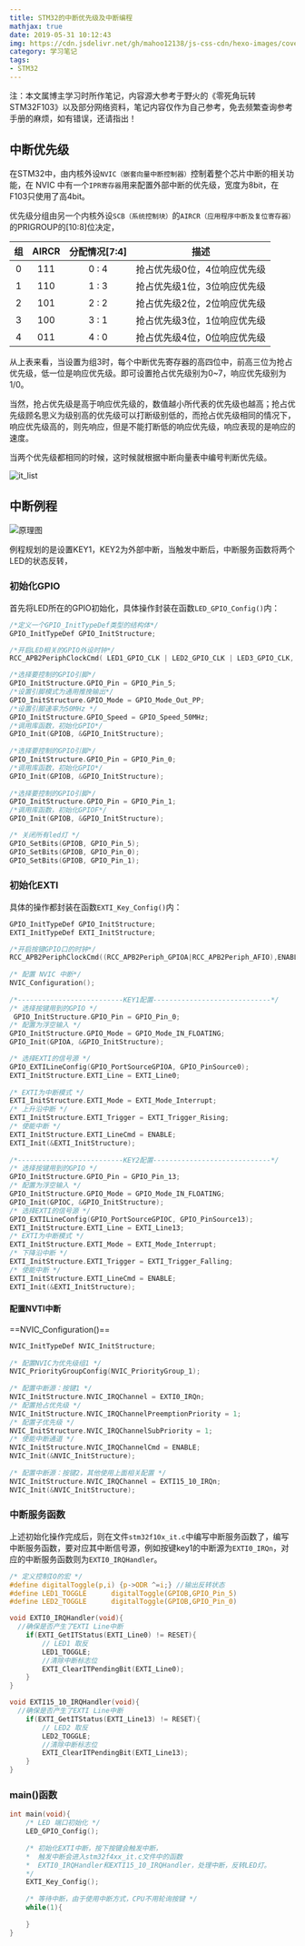 ```yaml
---
title: STM32的中断优先级及中断编程
mathjax: true
date: 2019-05-31 10:12:43
img: https://cdn.jsdelivr.net/gh/mahoo12138/js-css-cdn/hexo-images/cover/stm32.jpg
category: 学习笔记
tags:
- STM32
---
```


注：本文属博主学习时所作笔记，内容源大参考于野火的《零死角玩转STM32F103》以及部分网络资料，笔记内容仅作为自己参考，免去频繁查询参考手册的麻烦，如有错误，还请指出！

## 中断优先级

在STM32中，由内核外设`NVIC（嵌套向量中断控制器）`控制着整个芯片中断的相关功能，在 NVIC 中有一个`IPR寄存器`用来配置外部中断的优先级，宽度为8bit，在F103只使用了高4bit。

优先级分组由另一个内核外设`SCB（系统控制块）`的`AIRCR（应用程序中断及复位寄存器）`的PRIGROUP的[10:8]位决定，

|  组  | AIRCR | 分配情况[7:4] |             描述             |
| :--: | :---: | :-----------: | :--------------------------: |
|  0   |  111  |     0 : 4     | 抢占优先级0位，4位响应优先级 |
|  1   |  110  |     1 : 3     | 抢占优先级1位，3位响应优先级 |
|  2   |  101  |     2 : 2     | 抢占优先级2位，2位响应优先级 |
|  3   |  100  |     3 : 1     | 抢占优先级3位，1位响应优先级 |
|  4   |  011  |     4 : 0     | 抢占优先级4位，0位响应优先级 |

从上表来看，当设置为组3时，每个中断优先寄存器的高四位中，前高三位为抢占优先级，低一位是响应优先级。即可设置抢占优先级别为0~7，响应优先级别为1/0。

当然，抢占优先级是高于响应优先级的，数值越小所代表的优先级也越高；抢占优先级顾名思义为级别高的优先级可以打断级别低的，而抢占优先级相同的情况下，响应优先级高的，则先响应，但是不能打断低的响应优先级，响应表现的是响应的速度。

当两个优先级都相同的时候，这时候就根据中断向量表中编号判断优先级。

![it_list](https://cdn.jsdelivr.net/gh/mahoo12138/js-css-cdn/hexo-images/study/STM32/it_list.png)

## 中断例程

![原理图](https://cdn.jsdelivr.net/gh/mahoo12138/js-css-cdn/hexo-images/study/STM32/interupt.png)

例程规划的是设置KEY1，KEY2为外部中断，当触发中断后，中断服务函数将两个LED的状态反转，

### 初始化GPIO

首先将LED所在的GPIO初始化，具体操作封装在函数`LED_GPIO_Config()`内：

```c
/*定义一个GPIO_InitTypeDef类型的结构体*/
GPIO_InitTypeDef GPIO_InitStructure;

/*开启LED相关的GPIO外设时钟*/
RCC_APB2PeriphClockCmd( LED1_GPIO_CLK | LED2_GPIO_CLK | LED3_GPIO_CLK, ENABLE);

/*选择要控制的GPIO引脚*/
GPIO_InitStructure.GPIO_Pin = GPIO_Pin_5;	
/*设置引脚模式为通用推挽输出*/
GPIO_InitStructure.GPIO_Mode = GPIO_Mode_Out_PP;   
/*设置引脚速率为50MHz */   
GPIO_InitStructure.GPIO_Speed = GPIO_Speed_50MHz; 
/*调用库函数，初始化GPIO*/
GPIO_Init(GPIOB, &GPIO_InitStructure);	
		
/*选择要控制的GPIO引脚*/
GPIO_InitStructure.GPIO_Pin = GPIO_Pin_0;
/*调用库函数，初始化GPIO*/
GPIO_Init(GPIOB, &GPIO_InitStructure);
		
/*选择要控制的GPIO引脚*/
GPIO_InitStructure.GPIO_Pin = GPIO_Pin_1;
/*调用库函数，初始化GPIOF*/
GPIO_Init(GPIOB, &GPIO_InitStructure);

/* 关闭所有led灯	*/
GPIO_SetBits(GPIOB, GPIO_Pin_5);		
GPIO_SetBits(GPIOB, GPIO_Pin_0);	 
GPIO_SetBits(GPIOB, GPIO_Pin_1);
```

### 初始化EXTI

具体的操作都封装在函数`EXTI_Key_Config()`内：

```c
GPIO_InitTypeDef GPIO_InitStructure; 
EXTI_InitTypeDef EXTI_InitStructure;

/*开启按键GPIO口的时钟*/
RCC_APB2PeriphClockCmd((RCC_APB2Periph_GPIOA|RCC_APB2Periph_AFIO),ENABLE);
												
/* 配置 NVIC 中断*/
NVIC_Configuration();
	
/*--------------------------KEY1配置-----------------------------*/
/* 选择按键用到的GPIO */	
 GPIO_InitStructure.GPIO_Pin = GPIO_Pin_0;
/* 配置为浮空输入 */	
GPIO_InitStructure.GPIO_Mode = GPIO_Mode_IN_FLOATING;
GPIO_Init(GPIOA, &GPIO_InitStructure);

/* 选择EXTI的信号源 */
GPIO_EXTILineConfig(GPIO_PortSourceGPIOA, GPIO_PinSource0); 
EXTI_InitStructure.EXTI_Line = EXTI_Line0;
	
/* EXTI为中断模式 */
EXTI_InitStructure.EXTI_Mode = EXTI_Mode_Interrupt;
/* 上升沿中断 */
EXTI_InitStructure.EXTI_Trigger = EXTI_Trigger_Rising;
/* 使能中断 */	
EXTI_InitStructure.EXTI_LineCmd = ENABLE;
EXTI_Init(&EXTI_InitStructure);
	
/*--------------------------KEY2配置-----------------------------*/
/* 选择按键用到的GPIO */	
GPIO_InitStructure.GPIO_Pin = GPIO_Pin_13;
/* 配置为浮空输入 */	
GPIO_InitStructure.GPIO_Mode = GPIO_Mode_IN_FLOATING;
GPIO_Init(GPIOC, &GPIO_InitStructure);
/* 选择EXTI的信号源 */
GPIO_EXTILineConfig(GPIO_PortSourceGPIOC, GPIO_PinSource13); 
EXTI_InitStructure.EXTI_Line = EXTI_Line13;
/* EXTI为中断模式 */
EXTI_InitStructure.EXTI_Mode = EXTI_Mode_Interrupt;
/* 下降沿中断 */
EXTI_InitStructure.EXTI_Trigger = EXTI_Trigger_Falling;
/* 使能中断 */	
EXTI_InitStructure.EXTI_LineCmd = ENABLE;
EXTI_Init(&EXTI_InitStructure);
```

#### 配置NVTI中断

==NVIC_Configuration()==

```c
NVIC_InitTypeDef NVIC_InitStructure;
  
/* 配置NVIC为优先级组1 */
NVIC_PriorityGroupConfig(NVIC_PriorityGroup_1);
  
/* 配置中断源：按键1 */
NVIC_InitStructure.NVIC_IRQChannel = EXTI0_IRQn;
/* 配置抢占优先级 */
NVIC_InitStructure.NVIC_IRQChannelPreemptionPriority = 1;
/* 配置子优先级 */
NVIC_InitStructure.NVIC_IRQChannelSubPriority = 1;
/* 使能中断通道 */
NVIC_InitStructure.NVIC_IRQChannelCmd = ENABLE;
NVIC_Init(&NVIC_InitStructure);
  
/* 配置中断源：按键2，其他使用上面相关配置 */  
NVIC_InitStructure.NVIC_IRQChannel = EXTI15_10_IRQn;
NVIC_Init(&NVIC_InitStructure);
```

### 中断服务函数

上述初始化操作完成后，则在文件`stm32f10x_it.c`中编写中断服务函数了，编写中断服务函数，要对应其中断信号源，例如按键key1的中断源为`EXTI0_IRQn`，对应的中断服务函数则为`EXTI0_IRQHandler`。

```c
/* 定义控制IO的宏 */
#define digitalToggle(p,i) {p->ODR ^=i;} //输出反转状态
#define LED1_TOGGLE		 digitalToggle(GPIOB,GPIO_Pin_5)
#define LED2_TOGGLE		 digitalToggle(GPIOB,GPIO_Pin_0)

void EXTI0_IRQHandler(void){
  //确保是否产生了EXTI Line中断
	if(EXTI_GetITStatus(EXTI_Line0) != RESET){
		// LED1 取反		
		LED1_TOGGLE;
    	//清除中断标志位
		EXTI_ClearITPendingBit(EXTI_Line0);     
	}  
}

void EXTI15_10_IRQHandler(void){
  //确保是否产生了EXTI Line中断
	if(EXTI_GetITStatus(EXTI_Line13) != RESET){
		// LED2 取反		
		LED2_TOGGLE;
    	//清除中断标志位
		EXTI_ClearITPendingBit(EXTI_Line13);     
	}  
}
```

### main()函数

```c
int main(void){
	/* LED 端口初始化 */
	LED_GPIO_Config();
	  	
	/* 初始化EXTI中断，按下按键会触发中断，
  	*  触发中断会进入stm32f4xx_it.c文件中的函数
	*  EXTI0_IRQHandler和EXTI15_10_IRQHandler，处理中断，反转LED灯。
	*/
	EXTI_Key_Config(); 
	
	/* 等待中断，由于使用中断方式，CPU不用轮询按键 */
	while(1){
        
	}
}
```



